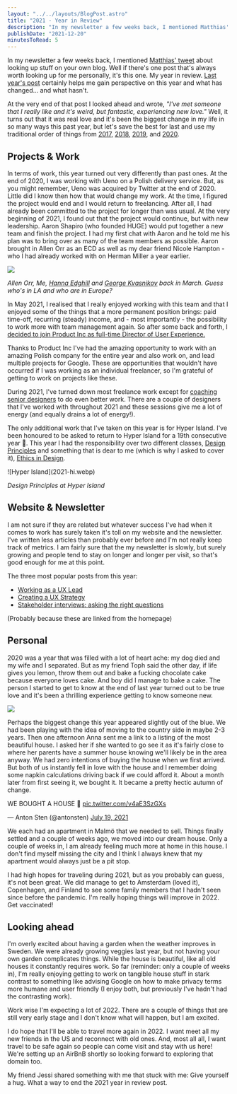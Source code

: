 ```yaml
---
layout: "../../layouts/BlogPost.astro"
title: "2021 - Year in Review"
description: "In my newsletter a few weeks back, I mentioned Matthias' tweet about looking up stuff on your own blog. Well if there's one post that's always worth looking up for me personally, it's this one. My year in review. Last year's post certainly helps me gain perspective on this year and what has changed... and what hasn't.\n\n\nAt the very end of that post I looked ahead and wrote, \"I've met someone that I really like and it's weird, but fantastic, experiencing new love.\" Well, it turns out that it was "
publishDate: "2021-12-20"
minutesToRead: 5
---
```


<p>In my newsletter a few weeks back, I mentioned <a href="https://twitter.com/m_ott/status/1465823409611362305?s=20&ref=antonsten.com">Matthias' tweet</a> about looking up stuff on your own blog. Well if there's one post that's always worth looking up for me personally, it's this one. My year in review. <a href="https://www.antonsten.com/2020/">Last year's post</a> certainly helps me gain perspective on this year and what has changed... and what hasn't.</p>
<p>At the very end of that post I looked ahead and wrote, <em>"I've met someone that I really like and it's weird, but fantastic, experiencing new love."</em> Well, it turns out that it was real love and it's been the biggest change in my life in so many ways this past year, but let's save the best for last and use my traditional order of things from <a href="https://www.antonsten.com/2017/">2017</a>, <a href="https://www.antonsten.com/2018/">2018</a>, <a href="https://www.antonsten.com/2019/">2019</a>, and <a href="https://www.antonsten.com/2020/">2020</a>.</p>
<h2 id="projects-work">Projects &amp; Work</h2>
<p>In terms of work, this year turned out very differently than past ones. At the end of 2020, I was working with Ueno on a Polish delivery service. But, as you might remember, Ueno was acquired by Twitter at the end of 2020. Little did I know then how that would change my work. At the time, I figured the project would end and I would return to freelancing. After all, I had already been committed to the project for longer than was usual. At the very beginning of 2021, I found out that the project would continue, but with new leadership. Aaron Shapiro (who founded HUGE) would put together a new team and finish the project. I had my first chat with Aaron and he told me his plan was to bring over as many of the team members as possible. Aaron brought in Allen Orr as an ECD as well as my dear friend Nicole Hampton - who I had already worked with on Herman Miller a year earlier.</p>

![](/images/2024/09/2021-product.webp)
<p><em>Allen Orr, Me, <a href="https://www.hannaedghill.com/?ref=antonsten.com">Hanna Edghill</a> and <a href="https://www.behance.net/gkvasnikov?ref=antonsten.com">George Kvasnikov</a> back in March. Guess who's in LA and who are in Europe?</em></p>
<p>In May 2021, I realised that I really enjoyed working with this team and that I enjoyed some of the things that a more permanent position brings: paid time-off, recurring (steady) income, and - most importantly - the possibility to work more with team management again. So after some back and forth, I <a href="https://www.antonsten.com/fulltime/">decided to join Product Inc as full-time Director of User Experience.</a></p>
<p>Thanks to Product Inc I've had the amazing opportunity to work with an amazing Polish company for the entire year and also work on, and lead multiple projects for Google. These are opportunities that wouldn't have occurred if I was working as an individual freelancer, so I'm grateful of getting to work on projects like these.</p>
<p>During 2021, I've turned down most freelance work except for <a href="https://www.antonsten.com/coaching/">coaching senior designers</a> to do even better work. There are a couple of designers that I've worked with throughout 2021 and these sessions give me a lot of energy (and equally drains a lot of energy!).</p>
<p>The only additional work that I've taken on this year is for Hyper Island. I've been honoured to be asked to return to Hyper Island for a 19th consecutive year 🤯. This year I had the responsibility over two different classes, <a href="https://www.antonsten.com/design-principles/">Design Principles</a> and something that is dear to me (which is why I asked to cover it), <a href="https://www.antonsten.com/design-ethics/">Ethics in Design</a>.</p>
<p>
![Hyper Island](2021-hi.webp)
</p>
<p><em>Design Principles at Hyper Island</em></p>
<h2 id="website-newsletter">Website &amp; Newsletter</h2>
<p>I am not sure if they are related but whatever success I've had when it comes to work has surely taken it's toll on my website and the newsletter. I've written less articles than probably ever before and I'm not really keep track of metrics. I am fairly sure that the my newsletter is slowly, but surely growing and people tend to stay on longer and longer per visit, so that's good enough for me at this point.</p>
<p>The three most popular posts from this year:</p>
<ul>
<li><a href="https://www.antonsten.com/uxlead/">Working as a UX Lead</a></li>
<li><a href="https://www.antonsten.com/uxstrategy/">Creating a UX Strategy</a></li>
<li><a href="https://www.antonsten.com/stakeholder/">Stakeholder interviews: asking the right questions</a></li>
</ul>
<p>(Probably because these are linked from the homepage)</p>
<h2 id="personal">Personal</h2>
<p>2020 was a year that was filled with a lot of heart ache: my dog died and my wife and I separated. But as my friend Toph said the other day, if life gives you lemon, throw them out and bake a fucking chocolate cake because everyone loves cake. And boy did I manage to bake a cake. The person I started to get to know at the end of last year turned out to be true love and it's been a thrilling experience getting to know someone new.</p>

![](/images/2024/09/2021-anna.webp)
<p>Perhaps the biggest change this year appeared slightly out of the blue. We had been playing with the idea of moving to the country side in maybe 2-3 years. Then one afternoon Anna sent me a link to a listing of the most beautiful house. I asked her if she wanted to go see it as it's fairly close to where her parents have a summer house knowing we'll likely be in the area anyway. We had zero intentions of buying the house when we first arrived. But both of us instantly fell in love with the house and I remember doing some napkin calculations driving back if we could afford it. About a month later from first seeing it, we bought it. It became a pretty hectic autumn of change.</p>

<div class="blockquote">
<div><p lang="en" dir="ltr">WE BOUGHT A HOUSE 🎉 <a href="https://t.co/v4aE3SzGXs?ref=antonsten.com">pic.twitter.com/v4aE3SzGXs</a></p>— Anton Sten (@antonsten) <a href="https://twitter.com/antonsten/status/1417143851064643587?ref_src=twsrc%5Etfw&ref=antonsten.com">July 19, 2021</a></div>
</div>
 <script async="" src="https://platform.twitter.com/widgets.js" charset="utf-8"></script>
<p>We each had an apartment in Malmö that we needed to sell. Things finally settled and a couple of weeks ago, we moved into our dream house. Only a couple of weeks in, I am already feeling much more at home in this house. I don't find myself missing the city and I think I always knew that my apartment would always just be a pit stop.</p>
<p>I had high hopes for traveling during 2021, but as you probably can guess, it's not been great. We did manage to get to Amsterdam (loved it), Copenhagen, and Finland to see some family members that I hadn't seen since before the pandemic. I'm really hoping things will improve in 2022. Get vaccinated!</p>
<h2 id="looking-ahead">Looking ahead</h2>
<p>I'm overly excited about having a garden when the weather improves in Sweden. We were already growing veggies last year, but not having your own garden complicates things. While the house is beautiful, like all old houses it constantly requires work. So far (reminder: only a couple of weeks in), I'm really enjoying getting to work on tangible house stuff in stark contrast to something like advising Google on how to make privacy terms more humane and user friendly (I enjoy both, but previously I've hadn't had the contrasting work).</p>
<p>Work wise I'm expecting a lot of 2022. There are a couple of things that are still very early stage and I don't know what will happen, but I am excited.</p>
<p>I do hope that I'll be able to travel more again in 2022. I want meet all my new friends in the US and reconnect with old ones. And, most all all, I want travel to be safe again so people can come visit and stay with us here! We're setting up an AirBnB shortly so looking forward to exploring that domain too.</p>
<p>My friend Jessi shared something with me that stuck with me: Give yourself a hug. What a way to end the 2021 year in review post.</p>